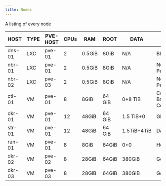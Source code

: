 ```yaml
---
title: Nodes
---
```


A listing of every node

| HOST | TYPE | PVE-HOST | CPUs | RAM | ROOT | DATA | NOTES | network | IP |
|--------|--------|--------|--------|--------|--------|--------|--------|--------|--|
| dns-01 | LXC | pve-01 | 2 | 0.5GiB | 8GiB | N/A | BIND Master | trusted | 10.0.20.2 |
| nbr-01 | LXC | pve-01 | 2 | 0.5GiB | 8GiB | N/A | Netbird Routing Peer | trusted | 10.0.20.10 |
| nbr-02 | LXC | pve-03 | 2 | 0.5GiB | 8GiB | N/A | Netbird Routing Peer | trusted | 10.0.20.11 |
| ctl-01 | VM | pve-01 | 8 | 8GiB | 64 GiB | 0+8 TiB | Controller: Backups, Certs... | internal | 10.0.10.21 |
| dkr-01 | VM | pve-01 | 12 | 48GiB | 64 GiB | 1.5 TiB+0 | GPU/Media | trusted | 10.0.20.20 |
| str-01 | VM | pve-01 | 12 | 48GiB | 64 GiB | 1.5TiB+4TiB | Databases/Minio | trusted | 10.0.20.24 |
| run-01 | VM | pve-01 | 8 | 8GiB | 64GiB | 0+0 | Host Runner | trusted | 10.0.20.23 |
| dkr-02 | VM | pve-02 | 8 | 28GiB | 64GiB | 380GiB | General Purpose | trusted | 10.0.20.21 |
| dkr-03 | VM | pve-03 | 8 | 28GiB | 64GiB | 380GiB | General Purpose | trusted | 10.0.30.20(MOVE!) to 10.0.20.22 |
